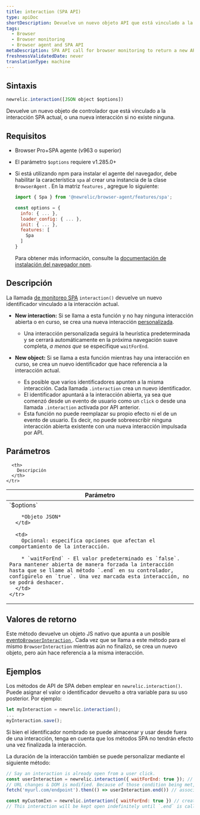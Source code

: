 ```yaml
---
title: interaction (SPA API)
type: apiDoc
shortDescription: Devuelve un nuevo objeto API que está vinculado a la interacción SPA actual.
tags:
  - Browser
  - Browser monitoring
  - Browser agent and SPA API
metaDescription: SPA API call for browser monitoring to return a new API object that is bound to the current interaction.
freshnessValidatedDate: never
translationType: machine
---
```


## Sintaxis

```js
newrelic.interaction([JSON object $options])
```

Devuelve un nuevo objeto de controlador que está vinculado a la interacción SPA actual, o una nueva interacción si no existe ninguna.

## Requisitos

* Browser Pro+SPA agente (v963 o superior)

* El parámetro `$options` requiere v1.285.0+

* Si está utilizando npm para instalar el agente del navegador, debe habilitar la característica `spa` al crear una instancia de la clase `BrowserAgent` . En la matriz `features` , agregue lo siguiente:

  ```js
  import { Spa } from '@newrelic/browser-agent/features/spa';

  const options = {
    info: { ... },
    loader_config: { ... },
    init: { ... },
    features: [
      Spa
    ]
  }
  ```

  Para obtener más información, consulte la [documentación de instalación del navegador npm](https://www.npmjs.com/package/@newrelic/browser-agent#new-relic-browser-agent).

## Descripción

La llamada [de monitoreo SPA](/docs/browser/single-page-app-monitoring/get-started/introduction-single-page-app-monitoring) `interaction()` devuelve un nuevo identificador vinculado a la interacción actual.

* <DNT>**New interaction:**</DNT> Si se llama a esta función y no hay ninguna interacción abierta o en curso, se crea una nueva interacción [personalizada](/docs/browser/single-page-app-monitoring/use-spa-data/spa-data-collection#api-custom-events).
  * Una interacción personalizada seguirá la heurística predeterminada y se cerrará automáticamente en la próxima navegación suave completa, *a menos que* se especifique `waitForEnd`.

* <DNT>**New object:**</DNT> Si se llama a esta función mientras hay una interacción en curso, se crea un nuevo identificador que hace referencia a la interacción actual.

  * Es posible que varios identificadores apunten a la misma interacción. Cada llamada `.interaction` crea un nuevo identificador.
  * El identificador apuntará a la interacción abierta, ya sea que comenzó desde un evento de usuario como un `click` o desde una llamada `.interaction` activada por API anterior.
  * Esta función no puede reemplazar su propio efecto ni el de un evento de usuario. Es decir, no puede sobreescribir ninguna interacción abierta existente con una nueva interacción impulsada por API.

## Parámetros

<table>
  <thead>
    <tr>
      <th width="25%">
        Parámetro
      </th>

      <th>
        Descripción
      </th>
    </tr>
  </thead>

  <tbody>
    <tr>
      <td>
        `$options`

        *Objeto JSON*
      </td>

      <td>
        Opcional: especifica opciones que afectan el comportamiento de la interacción.

        * `waitForEnd` - El valor predeterminado es `false`. Para mantener abierta de manera forzada la interacción hasta que se llame al método `.end` en su controlador, configúrelo en `true`. Una vez marcada esta interacción, no se podrá deshacer.
      </td>
    </tr>
  </tbody>
</table>

## Valores de retorno

Este método devuelve un objeto JS nativo que apunta a un posible [evento`BrowserInteraction` ](/docs/insights/explore-data/attributes/browser-default-attributes-insights#browserinteraction-attributes). Cada vez que se llama a este método para el mismo `BrowserInteraction` mientras aún no finalizó, se crea un nuevo objeto, pero aún hace referencia a la misma interacción.

## Ejemplos

Los métodos de API de SPA deben emplear en `newrelic.interaction()`. Puede asignar el valor o identificador devuelto a otra variable para su uso posterior. Por ejemplo:

```js
let myInteraction = newrelic.interaction();
...
myInteraction.save();
```

Si bien el identificador nombrado se puede almacenar y usar desde fuera de una interacción, tenga en cuenta que los métodos SPA no tendrán efecto una vez finalizada la interacción.

La duración de la interacción también se puede personalizar mediante el siguiente método:

```js
// Say an interaction is already open from a user click.
const userInteraction = newrelic.interaction({ waitForEnd: true }); // grabs the current interaction in-progress & keep it open
// URL changes & DOM is modified. Because of those condition being met, interaction will be saved but is kept open.
fetch('myurl.com/endpoint').then(() => userInteraction.end()) // associate this request to the interaction before completing this BrowserInteraction

const myCustomIxn = newrelic.interaction({ waitForEnd: true }) // create a new api-triggered interaction
// This interaction will be kept open indefinitely until `.end` is called, and no new interaction will start, custom or otherwise. AjaxRequest will continue to buffer under this interaction until it is closed.
```